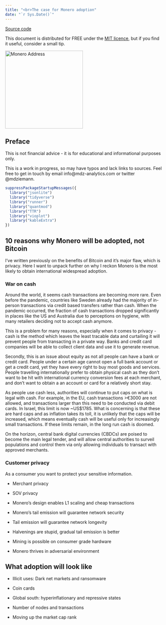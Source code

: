 ```yaml
---
title: "<br>The case for Monero adoption"
date: "`r Sys.Date()`"
---
```


[Source code](https://github.com/markziemann/cryptoblog/tree/main/opinion/monero_adoption.Rmd)

This document is distributed for FREE under the [MIT licence](https://github.com/markziemann/cryptoblog/blob/main/LICENSE),
but if you find it useful, consider a small tip.

<img src="images/donations.png" alt="Monero Address" height="250" width="250" border="0" />

## Preface

This is not financial advice - it is for educational and informational purposes only.

This is a work in progress, so may have typos and lack links to sources.
Feel free to get in touch by email info@mdz-analytics.com or twitter @mdziemann.

```r

suppressPackageStartupMessages({
  library("jsonlite")
  library("tidyverse")
  library("runner")
  library("quantmod")
  library("TTR")
  library("vioplot")
  library("kableExtra")
})

```

## 10 reasons why Monero will be adopted, not Bitcoin

I've written previously on the benefits of Bitcoin and it's major flaw, which is privacy.
Here I want to unpack further on why I reckon Monero is the most likely to obtain international 
widespread adoption.

### War on cash

Around the world, it seems cash transactions are becoming more rare.
Even before the pandemic, countries like Sweden already had the majority of in-person transactions via
credit based transfers rather than cash.
When the pandemic occurred, the fraction of cash transactions dropped significantly in places like the
US and Australia due to perceptions on hygiene, with many retailers deciding not to accept cash anymore.

This is a problem for many reasons, especially when it comes to privacy - cash is the method which 
leaves the least tracable data and curtailing it will prevent people from transacting in a private way.
Banks and credit card companies will be able to collect client data and use it to generate revenue.

Secondly, this is an issue about equity as not all people can have a bank or credit card.
People under a certain age cannot open a full bank account or get a credit card, yet they have every 
right to buy most goods and services.
People travelling internationally prefer to obtain physical cash as they don't want to be hit with
international currency conversion fees at each merchant, and don't want to obtain a an account or card
for a relatively short stay.

As people use cash less, authorities will continue to put caps on what is legal with cash.
For example, in the EU, cash transactions >€3000 are not allowed, and transactions larger than this 
need to be conducted via debit cards. 
In Israel, this limit is now ~US$1785.
What is concerning is that these are hard caps and as inflation takes its toll, it is unlikely that
the caps will be increased, which means eventually cash will be useful only for increasingly small
transactions.
If these limits remain, in the long run cash is doomed.

On the horizon, central bank digital currencies (CBDCs) are poised to become the main legal tender,
and will allow central authorities to surveil populations and control them via only allowing individuals
to transact with approved merchants.

### Customer privacy

As a consumer you want to protect your sensitive information.



* Merchant privacy

* SOV privacy

* Monero's design enables L1 scaling and cheap transactions

* Monero's tail emission will guarantee network security

* Tail emission will guarantee network longevity

* Halvenings are stupid, gradual tail emission is better

* Mining is possible on consumer grade hardware

* Monero thrives in adversarial environment

## What adoption will look like

* Illicit uses: Dark net markets and ransomware

* Coin cards

* Global south: hyperinflationary and repressive states

* Number of nodes and transactions

* Moving up the market cap rank
